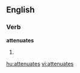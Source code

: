 
==English==

===Verb===
'''attenuates'''

# {{third-person singular of|[[attenuate]]}}

[[hu:attenuates]]
[[vi:attenuates]]
